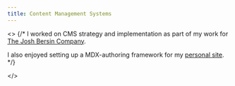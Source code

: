 ```yaml
---
title: Content Management Systems
---
```


<>
{/* I worked on CMS strategy and implementation as part of my work for [The Josh Bersin Company](/projects/josh-bersin-company).

I also enjoyed setting up a MDX-authoring framework for my [personal site](/projects/personal-site). \*/}

</>
